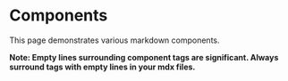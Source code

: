 <Text>

# Components

This page demonstrates various markdown components. 

**Note: Empty lines surrounding component tags are significant. Always surround tags with empty lines in your mdx files.**

</Text>